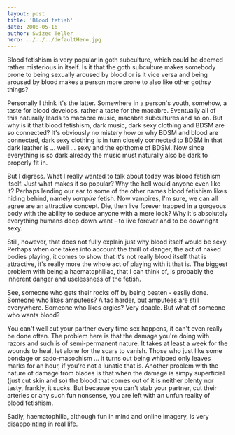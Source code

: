 ```yaml
---
layout: post
title: 'Blood fetish'
date: 2008-05-16
author: Swizec Teller
hero: ../../../defaultHero.jpg
---
```

Blood fetishism is very popular in goth subculture, which could be deemed rather misterious in itself. Is it that the goth subculture makes somebody prone to being sexually aroused by blood or is it vice versa and being aroused by blood makes a person more prone to also like other gothsy things?

Personally I think it's the latter. Somewhere in a person's youth, somehow, a taste for blood develops, rather a taste for the macabre. Eventually all of this naturally leads to macabre music, macabre subcultures and so on. But why is it that blood fetishism, dark music, dark sexy clothing and BDSM are so connected? It's obviously no mistery how or why BDSM and blood are connected, dark sexy clothing is in turn closely connected to BDSM in that dark leather is ... well ... sexy and the epithome of BDSM. Now since everything is so dark already the music must naturally also be dark to properly fit in.

But I digress. What I really wanted to talk about today was blood fetishism itself. Just what makes it so popular? Why the hell would anyone even like it? Perhaps lending our ear to some of the other names blood fetishism likes hiding behind, namely _vampire_ fetish. Now vampires, I'm sure, we can all agree are an attractive concept. Die, then live forever trapped in a gorgeous body with the ability to seduce anyone with a mere look? Why it's absolutely everything humans deep down want - to live forever and to be downright sexy.

Still, however, that does not fully explain just why blood itself would be sexy. Perhaps when one takes into account the thrill of danger, the act of naked bodies playing, it comes to show that it's not really blood itself that is attractive, it's really more the whole act of playing with it that is. The biggest problem with being a haematophiliac, that I can think of, is probably the inherent danger and uselessness of the fetish.

See, someone who gets their rocks off by being beaten - easily done. Someone who likes amputees? A tad harder, but amputees are still everywhere. Someone who likes orgies? Very doable. But what of someone who wants blood?

You can't well cut your partner every time sex happens, it can't even really be done often. The problem here is that the damage you're doing with razors and such is of semi-permanent nature. It takes at least a week for the wounds to heal, let alone for the scars to vanish. Those who just like some bondage or sado-masochism ... it turns out being whipped only leaves marks for an hour, if you're not a lunatic that is. Another problem with the nature of damage from blades is that when the damage is simpy superficial (just cut skin and so) the blood that comes out of it is neither plenty nor tasty, frankly, it sucks. But because you can't stab your partner, cut their arteries or any such fun nonsense, you are left with an unfun reality of blood fetishism.

Sadly, haematophilia, although fun in mind and online imagery, is very disappointing in real life.